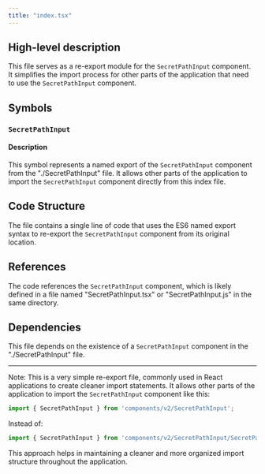 ```yaml
---
title: "index.tsx"
---
```


## High-level description
This file serves as a re-export module for the `SecretPathInput` component. It simplifies the import process for other parts of the application that need to use the `SecretPathInput` component.

## Symbols

### `SecretPathInput`
#### Description
This symbol represents a named export of the `SecretPathInput` component from the "./SecretPathInput" file. It allows other parts of the application to import the `SecretPathInput` component directly from this index file.

## Code Structure
The file contains a single line of code that uses the ES6 named export syntax to re-export the `SecretPathInput` component from its original location.

## References
The code references the `SecretPathInput` component, which is likely defined in a file named "SecretPathInput.tsx" or "SecretPathInput.js" in the same directory.

## Dependencies
This file depends on the existence of a `SecretPathInput` component in the "./SecretPathInput" file.

---

Note: This is a very simple re-export file, commonly used in React applications to create cleaner import statements. It allows other parts of the application to import the `SecretPathInput` component like this:

```javascript
import { SecretPathInput } from 'components/v2/SecretPathInput';
```

Instead of:

```javascript
import { SecretPathInput } from 'components/v2/SecretPathInput/SecretPathInput';
```

This approach helps in maintaining a cleaner and more organized import structure throughout the application.